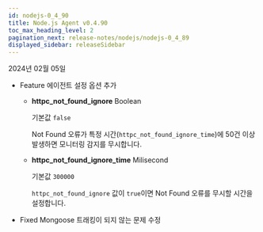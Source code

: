```yaml
---
id: nodejs-0_4_90
title: Node.js Agent v0.4.90
toc_max_heading_level: 2
pagination_next: release-notes/nodejs/nodejs-0_4_89
displayed_sidebar: releaseSidebar
---
```


2024년 02월 05일

- <Status>Feature</Status> 에이전트 설정 옵션 추가

  - **httpc_not_found_ignore** <span class='type'>Boolean</span>

    기본값 `false`

    Not Found 오류가 특정 시간(`httpc_not_found_ignore_time`)에 50건 이상 발생하면 모니터링 감지를 무시합니다.

  - **httpc_not_found_ignore_time** <span class='type'>Milisecond</span>

    기본값 `300000`

    `httpc_not_found_ignore` 값이 `true`이면 Not Found 오류를 무시할 시간을 설정합니다.

- <Status>Fixed</Status> Mongoose 트래킹이 되지 않는 문제 수정


<DownloadNode ver="0.4.90" />